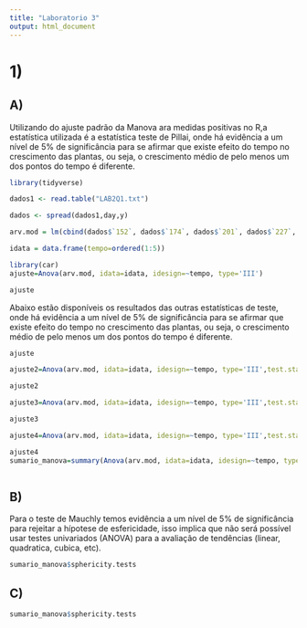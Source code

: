 ```yaml
---
title: "Laboratorio 3"
output: html_document
---
```


# 1)

## A)

Utilizando do ajuste padrão da Manova ara medidas positivas no R,a estatística utilizada é a estatística teste de Pillai, onde há evidência a um nível de 5% de significância para se afirmar que existe efeito do tempo no crescimento das plantas, ou seja, o crescimento médio de pelo menos um dos pontos do tempo é diferente.

```r
library(tidyverse)

dados1 <- read.table("LAB2Q1.txt")

dados <- spread(dados1,day,y)

arv.mod = lm(cbind(dados$`152`, dados$`174`, dados$`201`, dados$`227`, dados$`258`) ~ 1, data=dados)

idata = data.frame(tempo=ordered(1:5))

library(car)
ajuste=Anova(arv.mod, idata=idata, idesign=~tempo, type='III')

ajuste

```

Abaixo estão disponíveis os resultados das outras estatísticas de teste, onde há evidência a um nível de 5% de significância para se afirmar que existe efeito do tempo no crescimento das plantas, ou seja, o crescimento médio de pelo menos um dos pontos do tempo é diferente.

```r
ajuste

ajuste2=Anova(arv.mod, idata=idata, idesign=~tempo, type='III',test.statistic = "Wilks")

ajuste2

ajuste3=Anova(arv.mod, idata=idata, idesign=~tempo, type='III',test.statistic = "Roy")

ajuste3

ajuste4=Anova(arv.mod, idata=idata, idesign=~tempo, type='III',test.statistic = "Hotelling-Lawley")

ajuste4
sumario_manova=summary(Anova(arv.mod, idata=idata, idesign=~tempo, type="III"))



```


## B)

Para o teste de Mauchly temos evidência a um nível de 5% de significância para rejeitar a hípotese de esfericidade, isso implica que não será possível usar testes univariados (ANOVA) para a avaliação de tendências (linear, quadratica, cubica, etc).

```r

sumario_manova$sphericity.tests
```


## C)


```r

sumario_manova$sphericity.tests
```
